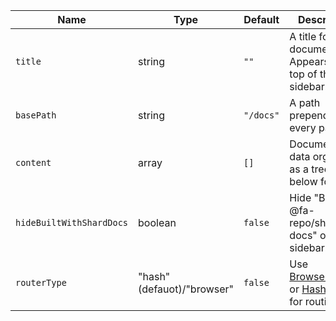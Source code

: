 | Name                      | Type                      | Default   | Description                                                     |
|---------------------------|---------------------------|-----------|-----------------------------------------------------------------|
| `title`                   | string                    | `""`      | A title for your documentation. Appears at the top of the sidebar. |
| `basePath`                | string                    | `"/docs"` | A path prepended to every page.                         |
| `content`                 | array                     | `[]`      | Documentation data organised as a tree. See below for help.   |
| `hideBuiltWithShardDocs`  | boolean                   | `false`   | Hide "Built with @fa-repo/shard-docs" on sidebar. |
| `routerType`              | "hash"(defauot)/"browser" | `false`   | Use [BrowserRouter](https://reacttraining.com/react-router/web/api/BrowserRouter) or [HashRouter](https://reacttraining.com/react-router/web/api/HashRouter) for routing. |